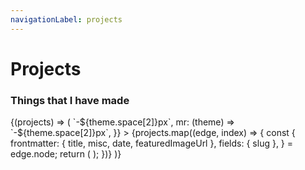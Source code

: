 ```yaml
---
navigationLabel: projects
---
```



# Projects
### Things that I have made



<SourceList filter="projects">
  {(projects) => (
    <Flex
      sx={{
        flexWrap: "wrap",
        ml: (theme) => `-${theme.space[2]}px`,
        mr: (theme) => `-${theme.space[2]}px`,
      }}
    >
      {projects.map((edge, index) => {
        const {
          frontmatter: { title, misc, date, featuredImageUrl },
          fields: { slug },
        } = edge.node;
        return (
          <ProjectCard
            index={index}
            cardImage={featuredImageUrl}
            title={title}
            misc={misc}
            date={date}
            slug={slug}
          />
        );
      })}
    </Flex>
  )}
</SourceList>